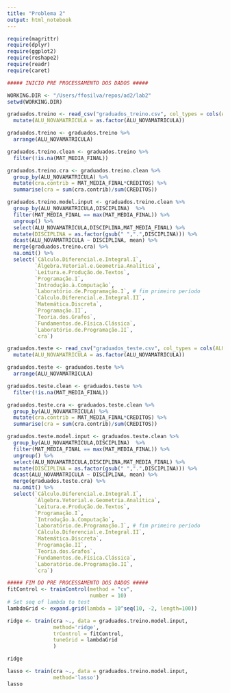 ```yaml
---
title: "Problema 2"
output: html_notebook
---
```


```r
require(magrittr)
require(dplyr)
require(ggplot2)
require(reshape2)
require(readr)
require(caret)

##### INICIO PRE PROCESSAMENTO DOS DADOS #####

WORKING.DIR <- "/Users/ffosilva/repos/ad2/lab2"
setwd(WORKING.DIR)

graduados.treino <- read_csv("graduados_treino.csv", col_types = cols(ALU_NOVAMATRICULA = col_character())) %>%
  mutate(ALU_NOVAMATRICULA = as.factor(ALU_NOVAMATRICULA))

graduados.treino <- graduados.treino %>%
  arrange(ALU_NOVAMATRICULA)

graduados.treino.clean <- graduados.treino %>%
  filter(!is.na(MAT_MEDIA_FINAL))

graduados.treino.cra <- graduados.treino.clean %>%
  group_by(ALU_NOVAMATRICULA) %>%
  mutate(cra.contrib = MAT_MEDIA_FINAL*CREDITOS) %>%
  summarise(cra = sum(cra.contrib)/sum(CREDITOS))

graduados.treino.model.input <- graduados.treino.clean %>%
  group_by(ALU_NOVAMATRICULA,DISCIPLINA)  %>%
  filter(MAT_MEDIA_FINAL == max(MAT_MEDIA_FINAL)) %>%
  ungroup() %>%
  select(ALU_NOVAMATRICULA,DISCIPLINA,MAT_MEDIA_FINAL) %>% 
  mutate(DISCIPLINA = as.factor(gsub(" ",".",DISCIPLINA))) %>%
  dcast(ALU_NOVAMATRICULA ~ DISCIPLINA, mean) %>%
  merge(graduados.treino.cra) %>%
  na.omit() %>%
  select(`Cálculo.Diferencial.e.Integral.I`,
         `Álgebra.Vetorial.e.Geometria.Analítica`,
         `Leitura.e.Produção.de.Textos`,
         `Programação.I`,
         `Introdução.à.Computação`,
         `Laboratório.de.Programação.I`, # fim primeiro período
         `Cálculo.Diferencial.e.Integral.II`,
         `Matemática.Discreta`,
         `Programação.II`,
         `Teoria.dos.Grafos`,
         `Fundamentos.de.Física.Clássica`,
         `Laboratório.de.Programação.II`,
         `cra`)

graduados.teste <- read_csv("graduados_teste.csv", col_types = cols(ALU_NOVAMATRICULA = col_character())) %>%
  mutate(ALU_NOVAMATRICULA = as.factor(ALU_NOVAMATRICULA))

graduados.teste <- graduados.teste %>%
  arrange(ALU_NOVAMATRICULA)

graduados.teste.clean <- graduados.teste %>%
  filter(!is.na(MAT_MEDIA_FINAL))

graduados.teste.cra <- graduados.teste.clean %>%
  group_by(ALU_NOVAMATRICULA) %>%
  mutate(cra.contrib = MAT_MEDIA_FINAL*CREDITOS) %>%
  summarise(cra = sum(cra.contrib)/sum(CREDITOS))

graduados.teste.model.input <- graduados.teste.clean %>%
  group_by(ALU_NOVAMATRICULA,DISCIPLINA)  %>%
  filter(MAT_MEDIA_FINAL == max(MAT_MEDIA_FINAL)) %>%
  ungroup() %>%
  select(ALU_NOVAMATRICULA,DISCIPLINA,MAT_MEDIA_FINAL) %>% 
  mutate(DISCIPLINA = as.factor(gsub(" ",".",DISCIPLINA))) %>%
  dcast(ALU_NOVAMATRICULA ~ DISCIPLINA, mean) %>%
  merge(graduados.teste.cra) %>%
  na.omit() %>%
  select(`Cálculo.Diferencial.e.Integral.I`,
         `Álgebra.Vetorial.e.Geometria.Analítica`,
         `Leitura.e.Produção.de.Textos`,
         `Programação.I`,
         `Introdução.à.Computação`,
         `Laboratório.de.Programação.I`, # fim primeiro período
         `Cálculo.Diferencial.e.Integral.II`,
         `Matemática.Discreta`,
         `Programação.II`,
         `Teoria.dos.Grafos`,
         `Fundamentos.de.Física.Clássica`,
         `Laboratório.de.Programação.II`,
         `cra`)

##### FIM DO PRE PROCESSAMENTO DOS DADOS #####
fitControl <- trainControl(method = "cv",
                           number = 10)
# Set seq of lambda to test
lambdaGrid <- expand.grid(lambda = 10^seq(10, -2, length=100))

ridge <- train(cra ~., data = graduados.treino.model.input,
               method='ridge',
               trControl = fitControl,
               tuneGrid = lambdaGrid
               )

ridge

lasso <- train(cra ~., data = graduados.treino.model.input,
               method='lasso')
lasso
```
